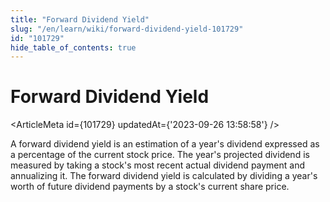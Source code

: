 ```yaml
---
title: "Forward Dividend Yield"
slug: "/en/learn/wiki/forward-dividend-yield-101729"
id: "101729"
hide_table_of_contents: true
---
```



# Forward Dividend Yield

<ArticleMeta id={101729} updatedAt={'2023-09-26 13:58:58'} />
<div className='border-solid border-b border-t-0 my-4 border-[var(--ifm-color-gray-300)]' />

A forward dividend yield is an estimation of a year's dividend expressed as a percentage of the current stock price. The year's projected dividend is measured by taking a stock's most recent actual dividend payment and annualizing it. The forward dividend yield is calculated by dividing a year's worth of future dividend payments by a stock's current share price.
